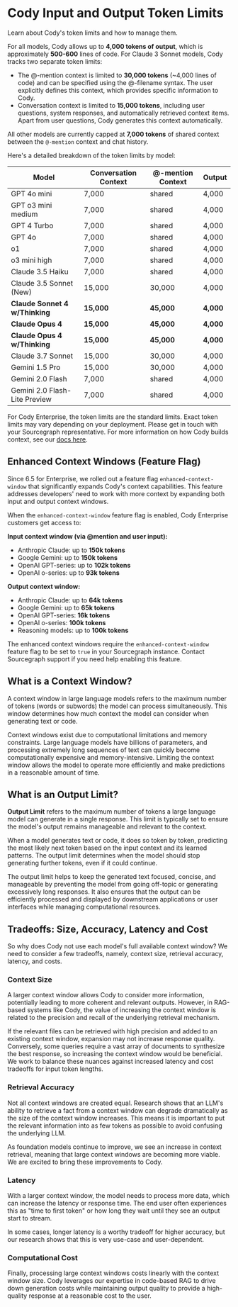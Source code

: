 # Cody Input and Output Token Limits

<p class="subtitle">Learn about Cody's token limits and how to manage them.</p>

For all models, Cody allows up to **4,000 tokens of output**, which is approximately **500-600** lines of code. For Claude 3 Sonnet models, Cody tracks two separate token limits:

- The @-mention context is limited to **30,000 tokens** (~4,000 lines of code) and can be specified using the @-filename syntax. The user explicitly defines this context, which provides specific information to Cody.
- Conversation context is limited to **15,000 tokens**, including user questions, system responses, and automatically retrieved context items. Apart from user questions, Cody generates this context automatically.

All other models are currently capped at **7,000 tokens** of shared context between the `@-mention` context and chat history.

Here's a detailed breakdown of the token limits by model:

|           **Model**            | **Conversation Context** | **@-mention Context** | **Output** |
| ------------------------------ | ------------------------ | --------------------- | ---------- |
| GPT 4o mini                    | 7,000                    | shared                | 4,000      |
| GPT o3 mini medium             | 7,000                    | shared                | 4,000      |
| GPT 4 Turbo                    | 7,000                    | shared                | 4,000      |
| GPT 4o                         | 7,000                    | shared                | 4,000      |
| o1                             | 7,000                    | shared                | 4,000      |
| o3 mini high                   | 7,000                    | shared                | 4,000      |
| Claude 3.5 Haiku               | 7,000                    | shared                | 4,000      |
| Claude 3.5 Sonnet (New)        | 15,000                   | 30,000                | 4,000      |
| **Claude Sonnet 4 w/Thinking** | **15,000**               | **45,000**            | **4,000**  |
| **Claude Opus 4**              | **15,000**               | **45,000**            | **4,000**  |
| **Claude Opus 4 w/Thinking**   | **15,000**               | **45,000**            | **4,000**  |
| Claude 3.7 Sonnet              | 15,000                   | 30,000                | 4,000      |
| Gemini 1.5 Pro                 | 15,000                   | 30,000                | 4,000      |
| Gemini 2.0 Flash               | 7,000                    | shared                | 4,000      |
| Gemini 2.0 Flash-Lite Preview  | 7,000                    | shared                | 4,000      |

<Callout type="info">For Cody Enterprise, the token limits are the standard limits. Exact token limits may vary depending on your deployment. Please get in touch with your Sourcegraph representative. For more information on how Cody builds context, see our [docs here](/cody/core-concepts/context).</Callout>

## Enhanced Context Windows (Feature Flag)

Since 6.5 for Enterprise, we rolled out a feature flag `enhanced-context-window` that significantly expands Cody's context capabilities. This feature addresses developers' need to work with more context by expanding both input and output context windows.

When the `enhanced-context-window` feature flag is enabled, Cody Enterprise customers get access to:

**Input context window (via @mention and user input):**
- Anthropic Claude: up to **150k tokens**
- Google Gemini: up to **150k tokens**  
- OpenAI GPT-series: up to **102k tokens**
- OpenAI o-series: up to **93k tokens**

**Output context window:**
- Anthropic Claude: up to **64k tokens**
- Google Gemini: up to **65k tokens**
- OpenAI GPT-series: **16k tokens**
- OpenAI o-series: **100k tokens**
- Reasoning models: up to **100k tokens**

<Callout type="note">The enhanced context windows require the `enhanced-context-window` feature flag to be set to `true` in your Sourcegraph instance. Contact Sourcegraph support if you need help enabling this feature.</Callout>

## What is a Context Window?

A context window in large language models refers to the maximum number of tokens (words or subwords) the model can process simultaneously. This window determines how much context the model can consider when generating text or code.

Context windows exist due to computational limitations and memory constraints. Large language models have billions of parameters, and processing extremely long sequences of text can quickly become computationally expensive and memory-intensive. Limiting the context window allows the model to operate more efficiently and make predictions in a reasonable amount of time.

## What is an Output Limit?

**Output Limit** refers to the maximum number of tokens a large language model can generate in a single response. This limit is typically set to ensure the model's output remains manageable and relevant to the context.

When a model generates text or code, it does so token by token, predicting the most likely next token based on the input context and its learned patterns. The output limit determines when the model should stop generating further tokens, even if it could continue.

The output limit helps to keep the generated text focused, concise, and manageable by preventing the model from going off-topic or generating excessively long responses. It also ensures that the output can be efficiently processed and displayed by downstream applications or user interfaces while managing computational resources.

## Tradeoffs: Size, Accuracy, Latency and Cost

So why does Cody not use each model's full available context window? We need to consider a few tradeoffs, namely, context size, retrieval accuracy, latency, and costs.

### Context Size

A larger context window allows Cody to consider more information, potentially leading to more coherent and relevant outputs. However, in RAG-based systems like Cody, the value of increasing the context window is related to the precision and recall of the underlying retrieval mechanism.

If the relevant files can be retrieved with high precision and added to an existing context window, expansion may not increase response quality. Conversely, some queries require a vast array of documents to synthesize the best response, so increasing the context window would be beneficial. We work to balance these nuances against increased latency and cost tradeoffs for input token lengths.

### Retrieval Accuracy

Not all context windows are created equal. Research shows that an LLM's ability to retrieve a fact from a context window can degrade dramatically as the size of the context window increases. This means it is important to put the relevant information into as few tokens as possible to avoid confusing the underlying LLM.

As foundation models continue to improve, we see an increase in context retrieval, meaning that large context windows are becoming more viable. We are excited to bring these improvements to Cody.

### Latency

With a larger context window, the model needs to process more data, which can increase the latency or response time. The end user often experiences this as "time to first token" or how long they wait until they see an output start to stream.

In some cases, longer latency is a worthy tradeoff for higher accuracy, but our research shows that this is very use-case and user-dependent.

### Computational Cost

Finally, processing large context windows costs linearly with the context window size. Cody leverages our expertise in code-based RAG to drive down generation costs while maintaining output quality to provide a high-quality response at a reasonable cost to the user.
